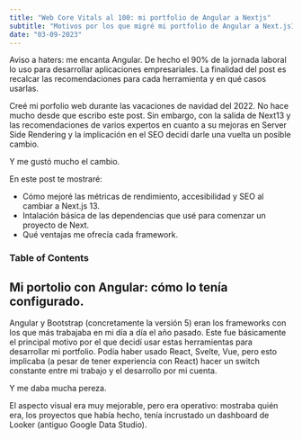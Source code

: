 ```yaml
---
title: "Web Core Vitals al 100: mi portfolio de Angular a Nextjs"
subtitle: "Motivos por los que migré mi portfolio de Angular a Next.js13 para potenciar el SEO y mejorar la Experiencia Visual"
date: "03-09-2023"
---
```


<Note>
  Aviso a haters: me encanta Angular. De hecho el 90% de la jornada laboral lo
  uso para desarrollar aplicaciones empresariales. La finalidad del post es
  recalcar las recomendaciones para cada herramienta y en qué casos usarlas.
</Note>

Creé mi porfolio web durante las vacaciones de navidad del 2022. No hace mucho desde que escribo este post.
Sin embargo, con la salida de Next13 y las recomendaciones de varios expertos en cuanto a su mejoras en Server Side Rendering y la implicación en el SEO decidí darle una vuelta un posible cambio.

Y me gustó mucho el cambio.

En este post te mostraré:

- Cómo mejoré las métricas de rendimiento, accesibilidad y SEO al cambiar a Next.js 13.
- Intalación básica de las dependencias que usé para comenzar un proyecto de Next.
- Qué ventajas me ofrecía cada framework.

### Table of Contents

## Mi portolio con Angular: cómo lo tenía configurado.

Angular y Bootstrap (concretamente la versión 5) eran los frameworks con los que más trabajaba en mi día a día el año pasado. Este fue básicamente el principal motivo por el que decidí usar estas herramientas para desarrollar mi portfolio. Podía haber usado React, Svelte, Vue, pero esto implicaba (a pesar de tener experiencia con React) hacer un switch constante entre mi trabajo y el desarrollo por mi cuenta.

Y me daba mucha pereza.

El aspecto visual era muy mejorable, pero era operativo: mostraba quién era, los proyectos que había hecho, tenía incrustado un dashboard de Looker (antiguo Google Data Studio).
